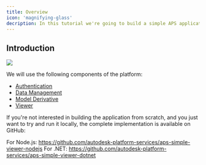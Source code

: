 ```yaml
---
title: Overview
icon: 'magnifying-glass'
decription: In this tutorial we're going to build a simple APS application that lets us upload, translate, and preview 3D designs and 2D drawings.
---
```


## Introduction
<Frame>
  <img src="https://tutorials.autodesk.io/assets/images/simple-viewer-ef63cd6295f1044fb12009ae3f6f8420.gif" />
</Frame>

We will use the following components of the platform:
- [Authentication](https://aps.autodesk.com/en/docs/oauth/v2/developers_guide/overview/)
- [Data Management](https://aps.autodesk.com/en/docs/data/v2/developers_guide/overview/)
- [Model Derivative](https://aps.autodesk.com/en/docs/model-derivative/v2/developers_guide/overview/)
- [Viewer](https://aps.autodesk.com/en/docs/viewer/v7/developers_guide/overview/)

<Tip>
If you're not interested in building the application from scratch, and you just want to try and run it locally, the complete implementation is available on GitHub:

For Node.js: https://github.com/autodesk-platform-services/aps-simple-viewer-nodejs
For .NET: https://github.com/autodesk-platform-services/aps-simple-viewer-dotnet
</Tip>